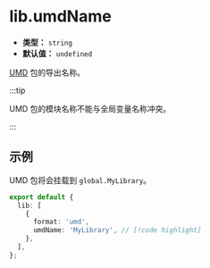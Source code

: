 # lib.umdName

- **类型：** `string`
- **默认值：** `undefined`

[UMD](/guide/basic/output-format#umd) 包的导出名称。

:::tip

UMD 包的模块名称不能与全局变量名称冲突。

:::

## 示例

UMD 包将会挂载到 `global.MyLibrary`。

```ts title="rslib.config.ts"
export default {
  lib: [
    {
      format: 'umd',
      umdName: 'MyLibrary', // [!code highlight]
    },
  ],
};
```
